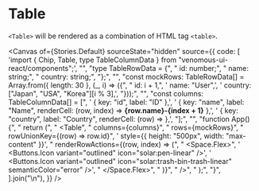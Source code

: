 
<Meta of={Stories} />

# Table

`<Table>` will be rendered as a combination of HTML tag `<table>`.

<Canvas
  of={Stories.Default}
  sourceState="hidden"
  source={{
    code: [
      'import { Chip, Table, type TableColumnData } from "venomous-ui-react/components";',
      "",
      "type TableRowData = {",
      "  id: number;",
      "  name: string;",
      "  country: string;",
      "};",
      "",
      "const mockRows: TableRowData[] = Array.from({ length: 30 }, (_, i) => ({",
      "  id: i + 1,",
      '  name: "User",',
      '  country: ["Japan", "USA", "Korea"][i % 3],',
      "}));",
      "",
      "const columns: TableColumnData<TableRowData>[] = [",
      '  { key: "id", label: "ID" },',
      '  { key: "name", label: "Name", renderCell: (row, index) => <strong>{row.name}-{index + 1}</strong> },',
      '  { key: "country", label: "Country", renderCell: (row) => <Chip text={row.country} /> },',
      "];",
      "",
      "function App() {",
      "  return (",
      "    <Table<TableRowData>",
      "      columns={columns}",
      "      rows={mockRows}",
      "      rowUnionKey={(row) => row.id}",
      '      style={{ height: "500px", width: "max-content" }}',
      "      renderRowActions={(row, index) => (",
      "        <Space.Flex>",
      '          <Buttons.Icon variant="outlined" icon="solar:pen-linear" />',
      '          <Buttons.Icon variant="outlined" icon="solar:trash-bin-trash-linear" semanticColor="error" />',
      "        </Space.Flex>",
      "      )}",
      "    />",
      "  );",
      "}",
    ].join("\n"),
  }}
/>

<Controls />

